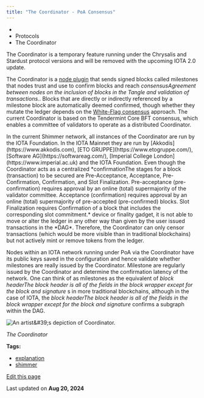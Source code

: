 ```yaml
---
title: "The Coordinator - PoA Consensus"
---
```


* [](/)
* Protocols
* The Coordinator

<Note>
  The Coordinator is a temporary feature running under the Chrysalis and Stardust protocol versions and will be removed with the upcoming IOTA 2.0 update.
</Note>

The Coordinator is a [node plugin](https://github.com/iotaledger/inx-tendercoo) that sends signed blocks called milestones that nodes trust and use to confirm blocks and reach *consensusAgreement between nodes on the inclusion of blocks in the Tangle and validation of transactions.*. Blocks that are directly or indirectly referenced by a milestone block are automatically deemed confirmed, though whether they mutate the ledger depends on the [White-Flag consensus](/tips/tips/TIP-0002/) approach. The current Coordinator is based on the Tendermint Core BFT consensus, which enables a committee of validators to operate as a distributed Coordinator.

<Info>
  In the current Shimmer network, all instances of the Coordinator are run by the IOTA Foundation. In the IOTA Mainnet they are run by [Akkodis](https://www.akkodis.com), [ETO GRUPPE](https://www.etogruppe.com/), [Software AG](https://softwareag.com/), [Imperial College London](https://www.imperial.ac.uk) and the IOTA Foundation.
</Info>

<Note>
  Even though the Coordinator acts as a centralized *confirmationThe stages for a block (transaction) to be secured are Pre-Acceptance, Acceptance, Pre-Confirmation, Confirmation, and Slot Finalization. Pre-acceptance (pre-confirmation) requires approval by an online (total) supermajority of the validator committee. Acceptance (confirmation) requires approval by an online (total) supermajority of pre-accepted (pre-confirmed) blocks. Slot Finalization requires Confirmation of a block that includes the corresponding slot commitment.* device or finality gadget, it is not able to move or alter the ledger in any other way than given by the user issued transactions in the *DAG*. Therefore, the Coordinator can only censor transactions (which would be more visible than in traditional blockchains) but not actively mint or remove tokens from the ledger.
</Note>

Nodes within an IOTA network running under PoA via the Coordinator have its public keys saved in the configuration and hence validate whether milestones are really issued by the Coordinator. Milestone are regularly issued by the Coordinator and determine the confirmation latency of the network. One can think of as milestones as the equivalent of *block headerThe block header is all of the fields in the block wrapper except for the block and signature* s in more traditional blockchains, although in the case of IOTA, the *block headerThe block header is all of the fields in the block wrapper except for the block and signature* confirms a subgraph within the DAG.

![An artist\&#39;s depiction of Coordinator.](/assets/images/milestones-ca3479a44644b9ab2414b07e1e62d6ac.gif "Click to see the full-sized image.")

*The Coordinator*

**Tags:**

* [explanation](/learn/tags/explanation/)
* [shimmer](/learn/tags/shimmer/)

[Edit this page](https://github.com/iotaledger/iota-wiki/edit/main/docs/learn/protocols/coordinator.md)

Last updated on **Aug 20, 2024**

